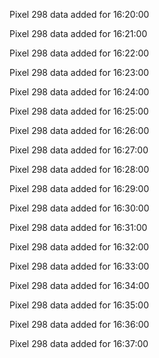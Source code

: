Pixel 298 data added for 16:20:00

Pixel 298 data added for 16:21:00

Pixel 298 data added for 16:22:00

Pixel 298 data added for 16:23:00

Pixel 298 data added for 16:24:00

Pixel 298 data added for 16:25:00

Pixel 298 data added for 16:26:00

Pixel 298 data added for 16:27:00

Pixel 298 data added for 16:28:00

Pixel 298 data added for 16:29:00

Pixel 298 data added for 16:30:00

Pixel 298 data added for 16:31:00

Pixel 298 data added for 16:32:00

Pixel 298 data added for 16:33:00

Pixel 298 data added for 16:34:00

Pixel 298 data added for 16:35:00

Pixel 298 data added for 16:36:00

Pixel 298 data added for 16:37:00

